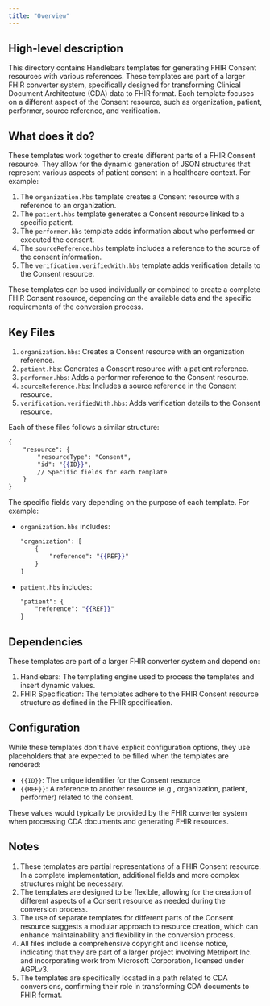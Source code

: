 ```yaml
---
title: "Overview"
---
```


## High-level description
This directory contains Handlebars templates for generating FHIR Consent resources with various references. These templates are part of a larger FHIR converter system, specifically designed for transforming Clinical Document Architecture (CDA) data to FHIR format. Each template focuses on a different aspect of the Consent resource, such as organization, patient, performer, source reference, and verification.

## What does it do?
These templates work together to create different parts of a FHIR Consent resource. They allow for the dynamic generation of JSON structures that represent various aspects of patient consent in a healthcare context. For example:

1. The `organization.hbs` template creates a Consent resource with a reference to an organization.
2. The `patient.hbs` template generates a Consent resource linked to a specific patient.
3. The `performer.hbs` template adds information about who performed or executed the consent.
4. The `sourceReference.hbs` template includes a reference to the source of the consent information.
5. The `verification.verifiedWith.hbs` template adds verification details to the Consent resource.

These templates can be used individually or combined to create a complete FHIR Consent resource, depending on the available data and the specific requirements of the conversion process.

## Key Files
1. `organization.hbs`: Creates a Consent resource with an organization reference.
2. `patient.hbs`: Generates a Consent resource with a patient reference.
3. `performer.hbs`: Adds a performer reference to the Consent resource.
4. `sourceReference.hbs`: Includes a source reference in the Consent resource.
5. `verification.verifiedWith.hbs`: Adds verification details to the Consent resource.

Each of these files follows a similar structure:

```handlebars
{
    "resource": {
        "resourceType": "Consent",
        "id": "{{ID}}",
        // Specific fields for each template
    }
}
```

The specific fields vary depending on the purpose of each template. For example:

- `organization.hbs` includes:
  ```handlebars
  "organization": [
      {
          "reference": "{{REF}}"
      }
  ]
  ```

- `patient.hbs` includes:
  ```handlebars
  "patient": {
      "reference": "{{REF}}"
  }
  ```

## Dependencies
These templates are part of a larger FHIR converter system and depend on:

1. Handlebars: The templating engine used to process the templates and insert dynamic values.
2. FHIR Specification: The templates adhere to the FHIR Consent resource structure as defined in the FHIR specification.

## Configuration
While these templates don't have explicit configuration options, they use placeholders that are expected to be filled when the templates are rendered:

- `{{ID}}`: The unique identifier for the Consent resource.
- `{{REF}}`: A reference to another resource (e.g., organization, patient, performer) related to the consent.

These values would typically be provided by the FHIR converter system when processing CDA documents and generating FHIR resources.

## Notes
1. These templates are partial representations of a FHIR Consent resource. In a complete implementation, additional fields and more complex structures might be necessary.
2. The templates are designed to be flexible, allowing for the creation of different aspects of a Consent resource as needed during the conversion process.
3. The use of separate templates for different parts of the Consent resource suggests a modular approach to resource creation, which can enhance maintainability and flexibility in the conversion process.
4. All files include a comprehensive copyright and license notice, indicating that they are part of a larger project involving Metriport Inc. and incorporating work from Microsoft Corporation, licensed under AGPLv3.
5. The templates are specifically located in a path related to CDA conversions, confirming their role in transforming CDA documents to FHIR format.